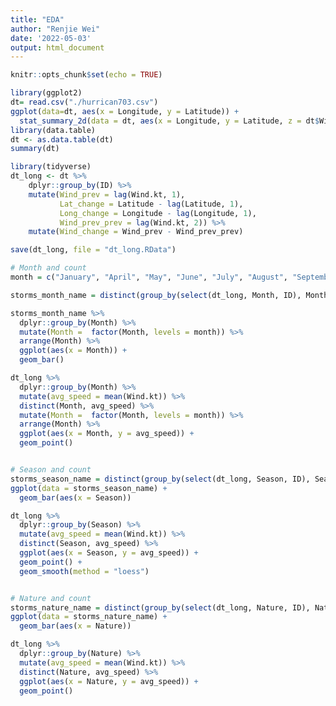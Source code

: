 ```yaml
---
title: "EDA"
author: "Renjie Wei"
date: '2022-05-03'
output: html_document
---
```


```r
knitr::opts_chunk$set(echo = TRUE)
```

```r
library(ggplot2)
dt= read.csv("./hurrican703.csv")
ggplot(data=dt, aes(x = Longitude, y = Latitude)) + 
  stat_summary_2d(data = dt, aes(x = Longitude, y = Latitude, z = dt$Wind.kt), fun = median, binwidth = c(1, 1), show.legend = TRUE)
library(data.table)
dt <- as.data.table(dt)
summary(dt)
```

```r
library(tidyverse)
dt_long <- dt %>%
    dplyr::group_by(ID) %>% 
    mutate(Wind_prev = lag(Wind.kt, 1),
           Lat_change = Latitude - lag(Latitude, 1),
           Long_change = Longitude - lag(Longitude, 1),
           Wind_prev_prev = lag(Wind.kt, 2)) %>% 
    mutate(Wind_change = Wind_prev - Wind_prev_prev)

save(dt_long, file = "dt_long.RData")
```

```r
# Month and count
month = c("January", "April", "May", "June", "July", "August", "September", "October", "November", "December")

storms_month_name = distinct(group_by(select(dt_long, Month, ID), Month))

storms_month_name %>% 
  dplyr::group_by(Month) %>% 
  mutate(Month =  factor(Month, levels = month)) %>% 
  arrange(Month) %>% 
  ggplot(aes(x = Month)) +
  geom_bar()

dt_long %>% 
  dplyr::group_by(Month) %>% 
  mutate(avg_speed = mean(Wind.kt)) %>% 
  distinct(Month, avg_speed) %>% 
  mutate(Month =  factor(Month, levels = month)) %>% 
  arrange(Month) %>% 
  ggplot(aes(x = Month, y = avg_speed)) +
  geom_point()


# Season and count
storms_season_name = distinct(group_by(select(dt_long, Season, ID), Season))
ggplot(data = storms_season_name) + 
  geom_bar(aes(x = Season))

dt_long %>% 
  dplyr::group_by(Season) %>% 
  mutate(avg_speed = mean(Wind.kt)) %>% 
  distinct(Season, avg_speed) %>% 
  ggplot(aes(x = Season, y = avg_speed)) +
  geom_point() +
  geom_smooth(method = "loess")


# Nature and count
storms_nature_name = distinct(group_by(select(dt_long, Nature, ID), Nature))
ggplot(data = storms_nature_name) + 
  geom_bar(aes(x = Nature))

dt_long %>% 
  dplyr::group_by(Nature) %>% 
  mutate(avg_speed = mean(Wind.kt)) %>% 
  distinct(Nature, avg_speed) %>% 
  ggplot(aes(x = Nature, y = avg_speed)) +
  geom_point()
```




